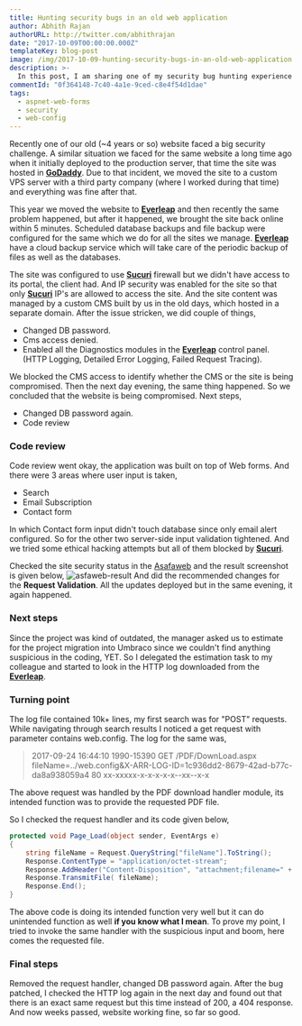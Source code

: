 ```yaml
---
title: Hunting security bugs in an old web application
author: Abhith Rajan
authorURL: http://twitter.com/abhithrajan
date: "2017-10-09T00:00:00.000Z"
templateKey: blog-post
image: /img/2017-10-09-hunting-security-bugs-in-an-old-web-application.jpg
description: >-
  In this post, I am sharing one of my security bug hunting experience in an older ASP.NET web form project.
commentId: "0f364148-7c40-4a1e-9ced-c8e4f54d1dae"
tags:
  - aspnet-web-forms
  - security
  - web-config
---
```


Recently one of our old (~4 years or so) website faced a big security challenge. A similar situation we faced for the same website a long time ago when it initially deployed to the production server, that time the site was hosted in **[GoDaddy][1]**. Due to that incident, we moved the site to a custom VPS server with a third party company (where I worked during that time) and everything was fine after that.

This year we moved the website to **[Everleap][2]** and then recently the same problem happened, but after it happened, we brought the site back online within 5 minutes. Scheduled database backups and file backup were configured for the same which we do for all the sites we manage. **[Everleap][2]** have a cloud backup service which will take care of the periodic backup of files as well as the databases.

The site was configured to use **[Sucuri][3]** firewall but we didn't have access to its portal, the client had. And IP security was enabled for the site so that only **[Sucuri][3]** IP's are allowed to access the site. And the site content was managed by a custom CMS built by us in the old days, which hosted in a separate domain. After the issue stricken, we did couple of things,

- Changed DB password.
- Cms access denied.
- Enabled all the Diagnostics modules in the **[Everleap][2]** control panel. (HTTP Logging, Detailed Error Logging, Failed Request Tracing).

We blocked the CMS access to identify whether the CMS or the site is being compromised. Then the next day evening, the same thing happened. So we concluded that the website is being compromised. Next steps,

- Changed DB password again.
- Code review

### Code review

Code review went okay, the application was built on top of Web forms. And there were 3 areas where user input is taken,

- Search
- Email Subscription
- Contact form

In which Contact form input didn't touch database since only email alert configured. So for the other two server-side input validation tightened. And we tried some ethical hacking attempts but all of them blocked by **[Sucuri][3]**.

Checked the site security status in the [Asafaweb](https://asafaweb.com/) and the result screenshot is given below,
![asfaweb-result][4]
And did the recommended changes for the **Request Validation**. All the updates deployed but in the same evening, it again happened.

### Next steps

Since the project was kind of outdated, the manager asked us to estimate for the project migration into Umbraco since we couldn't find anything suspicious in the coding, YET. So I delegated the estimation task to my colleague and started to look in the HTTP log downloaded from the **[Everleap][2]**.

### Turning point

The log file contained 10k+ lines, my first search was for "POST" requests. While navigating through search results I noticed a get request with parameter contains web.config. The log for the same was,

> 2017-09-24 16:44:10 1990-15390 GET /PDF/DownLoad.aspx
> fileName=../web.config&X-ARR-LOG-ID=1c936dd2-8679-42ad-b77c-da8a938059a4
> 80 xx-xxxxx-x-x-x-x-x--xx--x-x

The above request was handled by the PDF download handler module, its intended function was to provide the requested PDF file.

So I checked the request handler and its code given below,

```cs
protected void Page_Load(object sender, EventArgs e)
{
    string fileName = Request.QueryString["fileName"].ToString();
    Response.ContentType = "application/octet-stream";
    Response.AddHeader("Content-Disposition", "attachment;filename=" + fileName);
    Response.TransmitFile( fileName);
    Response.End();
}
```

The above code is doing its intended function very well but it can do unintended function as well **if you know what I mean**. To prove my point, I tried to invoke the same handler with the suspicious input and boom, here comes the requested file.

### Final steps

Removed the request handler, changed DB password again. After the bug patched, I checked the HTTP log again in the next day and found out that there is an exact same request but this time instead of 200, a 404 response. And now weeks passed, website working fine, so far so good.

[1]: https://in.godaddy.com/
[2]: http://www.everleap.com/a/oybnbo
[3]: http://sucuri.net
[4]: /img/2017-10-09-hunting-security-bugs-in-an-old-web-application-asafaweb-result.png
